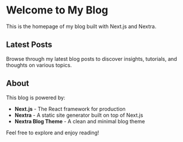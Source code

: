 # Welcome to My Blog

This is the homepage of my blog built with Next.js and Nextra.

## Latest Posts

Browse through my latest blog posts to discover insights, tutorials, and thoughts on various topics.

## About

This blog is powered by:
- **Next.js** - The React framework for production
- **Nextra** - A static site generator built on top of Next.js
- **Nextra Blog Theme** - A clean and minimal blog theme

Feel free to explore and enjoy reading!
